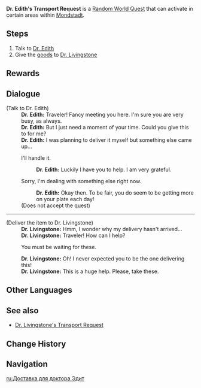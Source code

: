 {{Quest Infobox
|id             = 
|image          = Random World Dr. Edith's Transport Request.png
|type           = World
|group          = Random World
|region         = Mondstadt
|summary        = [[Dr. Edith]] asks the Traveler to deliver a package to [[Dr. Livingstone]].
|startLocation  = [[Galesong Hill]], [[Mondstadt]]
|startLocation2 = [[Starfell Valley]], Mondstadt
|other          = 
*AR Dependent Rewards
|characters     = Dr. Edith; Dr. Livingstone; Traveler
}}
'''Dr. Edith's Transport Request''' is a [[Random World Quest]] that can activate in certain areas within [[Mondstadt]].

==Steps==
# Talk to [[Dr. Edith]]
# Give the [[Bag of Goods|goods]] to [[Dr. Livingstone]]

==Rewards==
{{Transclude|Random Event|Rewards}}
==Dialogue==
{{Quest Description|Help Dr. Edith take something to Dr. Livingstone}}
{{Dialogue start}}
;(Talk to Dr. Edith)
:'''Dr. Edith:''' Traveler! Fancy meeting you here. I'm sure you are very busy, as always.
:'''Dr. Edith:''' But I just need a moment of your time. Could you give this to {{Color|buzzword|Dr. Livingstone}} for me?
:'''Dr. Edith:''' I was planning to deliver it myself but something else came up...
:{{DIcon}} I'll handle it.
::'''Dr. Edith:''' Luckily I have you to help. I am very grateful.
:{{DIcon}} Sorry, I'm dealing with something else right now.
::'''Dr. Edith:''' Okay then. To be fair, you do seem to be getting more on your plate each day!
:;(Does not accept the quest)
----
;(Deliver the item to Dr. Livingstone)
:'''Dr. Livingstone:''' Hmm, I wonder why my delivery hasn't arrived...
:'''Dr. Livingstone:''' Traveler! How can I help?
:{{DIcon}} You must be waiting for these.
:'''Dr. Livingstone:''' Oh! I never expected you to be the one delivering this!
:'''Dr. Livingstone:''' This is a huge help. Please, take these.
{{Dialogue end}}

==Other Languages==
{{Other Languages
|en      = Dr. Edith's Transport Request
|zhs     = 艾迪丝博士的货运请求
|zhs_rm  = Àidísī Bóshì de Huòyùn Qǐngqiú
|zht     = 艾迪絲博士的貨運請求
|zht_rm  = Àidísī Bóshì de Huòyùn Qǐngqiú
|zh_tl   = Dr. Edith's Transport Request
|ja      = イーディス博士の運搬依頼
|ja_rm   = Iidisu-hakase no Unpan Irai
|ja_tl   = Dr. Edith's Transport Request
|ko      = 이디스 박사의 화물 운송 부탁
|ko_rm   = Idiseu Baksa-ui Hwamul Unsong Butak
|ko_tl   = Dr. Edith's Cargo Transport Request
|es      = Solicitud de transporte de la Dra. Edith
|es_tl   = Transport Request from Dr. Edith
|fr      = Livraison pour le Dr Édith
|fr_tl   = Delivery for Dr. Edith
|ru      = Доставка для доктора Эдит
|ru_tl   = Delivery for Dr. Edith
|th      = คำขอให้ช่วยขนสินค้าของ Edith
|th_rm   = 
|th_tl   = 
|vi      = {{tt|Thỉnh cầu|請求}} {{tt|vận chuyển|運轉}} của {{tt|tiến sĩ|進士}} Edith
|vi_tl   = Dr. Edith's Transport Request
|de      = Dr. Ediths Bitte zum Warentransport
|de_tl   = Dr. Ediths Request for Article Transport
|id      = Kebutuhan Transportasi Dr. Edith
|id_tl   = Dr. Edith's Transportation Need
|pt      = Solicitação de Transporte do Dr. Edith
|pt_tl   = 
|tr      = Dr. Edith'in Nakliye İsteği
|tr_tl   = 
|it      = Richiesta di consegna della dottoressa Edith
|it_tl   = 
}}

==See also==
* [[Dr. Livingstone's Transport Request]]

==Change History==
{{Change History|1.0}}

==Navigation==
{{Quests by Type Navbox|type=Random World Quests}}

[[ru:Доставка для доктора Эдит]]
